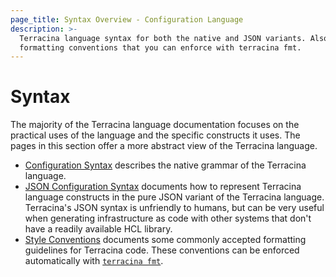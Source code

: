 ```yaml
---
page_title: Syntax Overview - Configuration Language
description: >-
  Terracina language syntax for both the native and JSON variants. Also learn
  formatting conventions that you can enforce with terracina fmt.
---
```


# Syntax

The majority of the Terracina language documentation focuses on the practical
uses of the language and the specific constructs it uses. The pages in this
section offer a more abstract view of the Terracina language.

- [Configuration Syntax](/terracina/language/syntax/configuration) describes the native
  grammar of the Terracina language.
- [JSON Configuration Syntax](/terracina/language/syntax/json) documents
  how to represent Terracina language constructs in the pure JSON variant of the
  Terracina language. Terracina's JSON syntax is unfriendly to humans, but can
  be very useful when generating infrastructure as code with other systems that
  don't have a readily available HCL library.
- [Style Conventions](/terracina/language/style#code-formatting) documents some commonly
  accepted formatting guidelines for Terracina code. These conventions can be
  enforced automatically with [`terracina fmt`](/terracina/cli/commands/fmt).
